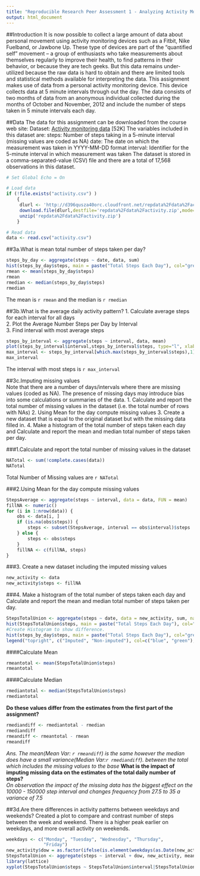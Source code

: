 ```yaml
---
title: "Reproducible Research Peer Assessment 1 - Analyzing Activity Monitoring Device Data"
output: html_document
---
```


##Introduction
It is now possible to collect a large amount of data about personal movement using activity monitoring devices such as a Fitbit, Nike Fuelband, or Jawbone Up. These type of devices are part of the “quantified self” movement – a group of enthusiasts who take measurements about themselves regularly to improve their health, to find patterns in their behavior, or because they are tech geeks. But this data remains under-utilized because the raw data is hard to obtain and there are limited tools and statistical methods available for interpreting the data.
This assignment makes use of data from a personal activity monitoring device. This device collects data at 5 minute intervals through out the day. The data consists of two months of data from an anonymous individual collected during the months of October and November, 2012 and include the number of steps taken in 5 minute intervals each day.

##Data
The data for this assignment can be downloaded from the course web site:
Dataset: [Activity monitoring data](http://d396qusza40orc.cloudfront.net/repdata%2Fdata%2Factivity.zip) [52K]
The variables included in this dataset are:
steps: Number of steps taking in a 5-minute interval (missing values are coded as NA)
date: The date on which the measurement was taken in YYYY-MM-DD format
interval: Identifier for the 5-minute interval in which measurement was taken
The dataset is stored in a comma-separated-value (CSV) file and there are a total of 17,568 observations in this dataset.
```r
# Set Global Echo = On

# Load data
if (!file.exists("activity.csv") )
    {
     dlurl <- 'http://d396qusza40orc.cloudfront.net/repdata%2Fdata%2Factivity.zip'  
     download.file(dlurl,destfile='repdata%2Fdata%2Factivity.zip',mode='wb')  
     unzip('repdata%2Fdata%2Factivity.zip')
    }

# Read data
data <- read.csv("activity.csv")  
```

##3a.What is mean total number of steps taken per day? 
```r
steps_by_day <- aggregate(steps ~ date, data, sum)
hist(steps_by_day$steps, main = paste("Total Steps Each Day"), col="green",xlab="Number of Steps")
rmean <- mean(steps_by_day$steps)
rmean
rmedian <- median(steps_by_day$steps)
rmedian
```
The mean is `r rmean`  and the median is `r rmedian`  

##3b.What is the average daily activity pattern?
1. Calculate average steps for each interval for all days   
2. Plot the Average Number Steps per Day by Interval  
3. Find interval with most average steps    
```r
steps_by_interval <- aggregate(steps ~ interval, data, mean)
plot(steps_by_interval$interval,steps_by_interval$steps, type="l", xlab="Interval", ylab="Number of Steps",main="Average Number of Steps per Day by Interval")
max_interval <- steps_by_interval[which.max(steps_by_interval$steps),1]
max_interval

```
The interval with most steps is `r max_interval`  

##3c.Imputing missing values  
 Note that there are a number of days/intervals where there are missing values (coded as NA). The presence of missing days may introduce  bias into some calculations or summaries of the data.
1. Calculate and report the total number of missing values in the dataset (i.e. the total number of rows with NAs)
2. Using Mean for the day compute missing values
3. Create a new dataset that is equal to the original dataset but with the missing data filled in.
4. Make a histogram of the total number of steps taken each day and Calculate and report the mean and median total number of steps taken per day. 

###1.Calculate and report the total number of missing values in the dataset
```r
NATotal <- sum(!complete.cases(data))
NATotal


```
Total Number of Missing values are `r NATotal`  

###2.Using Mean for the day compute missing values
```r
StepsAverage <- aggregate(steps ~ interval, data = data, FUN = mean)
fillNA <- numeric()
for (i in 1:nrow(data)) {
    obs <- data[i, ]
    if (is.na(obs$steps)) {
        steps <- subset(StepsAverage, interval == obs$interval)$steps
    } else {
        steps <- obs$steps
    }
    fillNA <- c(fillNA, steps)
}

```
###3. Create a new dataset including the imputed missing values  
```r
new_activity <- data
new_activity$steps <- fillNA
```
###4. Make a histogram of the total number of steps taken each day and Calculate and report the mean and median total number of steps taken per day. 
```r
StepsTotalUnion <- aggregate(steps ~ date, data = new_activity, sum, na.rm = TRUE)
hist(StepsTotalUnion$steps, main = paste("Total Steps Each Day"), col="blue", xlab="Number of Steps")
#Create Histogram to show difference. 
hist(steps_by_day$steps, main = paste("Total Steps Each Day"), col="green", xlab="Number of Steps", add=T)
legend("topright", c("Imputed", "Non-imputed"), col=c("blue", "green"), lwd=10)
```

####Calculate Mean  
```r
rmeantotal <- mean(StepsTotalUnion$steps)
rmeantotal
```

####Calculate Median  
```r
rmediantotal <- median(StepsTotalUnion$steps)
rmediantotal
```
**Do these values differ from the estimates from the first part of the assignment?**  

```r
rmediandiff <- rmediantotal - rmedian
rmediandiff
rmeandiff <- rmeantotal - rmean
rmeandiff
```

*Ans. The mean(Mean Var: `r rmeandiff`) is the same however the median does have a small variance(Median Var:`r rmediandiff`). between the total which includes the missing values to the base*
**What is the impact of imputing missing data on the estimates of the total daily number of steps?**  
*On observation the impact of the missing data has the biggest effect on the 10000 - 150000 step interval and changes frequency from 27.5 to 35 a variance of 7.5*  

##3d.Are there differences in activity patterns between weekdays and weekends? 
Created a plot to compare and contrast number of steps between the week and weekend. There is a higher peak earlier on weekdays, and more overall activity on weekends.
```r
weekdays <- c("Monday", "Tuesday", "Wednesday", "Thursday", 
              "Friday")
new_activity$dow = as.factor(ifelse(is.element(weekdays(as.Date(new_activity$date)),weekdays), "Weekday", "Weekend"))
StepsTotalUnion <- aggregate(steps ~ interval + dow, new_activity, mean)
library(lattice)
xyplot(StepsTotalUnion$steps ~ StepsTotalUnion$interval|StepsTotalUnion$dow, main="Average Steps per Day by Interval",xlab="Interval", ylab="Steps",layout=c(1,2), type="l")
```



